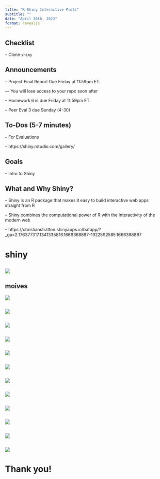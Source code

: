 ```yaml
---
title: "R-Shiny Interactive Plots"
subtitle: ""
date: "April 26th, 2023"
format: revealjs
---
```


## Checklist

-- Clone `shiny`


## Announcements

-- Project Final Report Due Friday at 11:59pm ET.

--- You will lose access to your repo soon after 

-- Homework 6 is due Friday at 11:59pm ET.

-- Peer Eval 3 due Sunday (4-30)

## To-Dos (5-7 minutes)

-- For Evaluations

-- https://shiny.rstudio.com/gallery/

## Goals

-- Intro to Shiny

## What and Why Shiny?

-- Shiny is an R package that makes it easy to build interactive web apps straight from R

-- Shiny combines the computational power of R with the interactivity of the modern web

-- https://christianstratton.shinyapps.io/batapp/?_ga=2.176377317.1341335816.1666368887-1922592585.1666368887


# shiny

## 

![](images/shinydemo.png){fig-align="center"}

## moives

![](images/shiny/slide1.png){fig-align="center"}

## 

![](images/shiny/slide2.png){fig-align="center"}

## 

![](images/shiny/slide3.png){fig-align="center"}

## 

![](images/shiny/slide4.png){fig-align="center"}

## 

![](images/shiny/slide5.png){fig-align="center"}

## 

![](images/shiny/slide6.png){fig-align="center"}

## 

![](images/shiny/slide7.png){fig-align="center"}

## 

![](images/shiny/slide8.png){fig-align="center"}

## 

![](images/shinydemo2.png){fig-align="center"}

## 

![](images/shinydemo3.png){fig-align="center"}

## 

![](images/shinydemo4.png){fig-align="center"}

## 

![](images/shinydemo5.png){fig-align="center"}

# Thank you!
